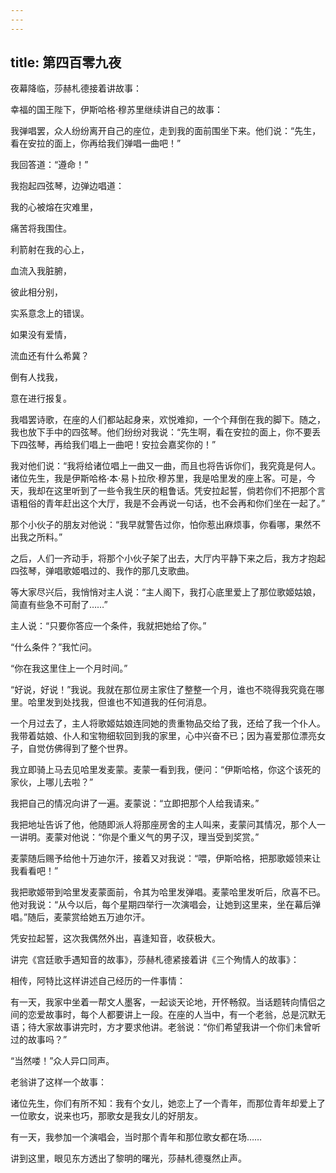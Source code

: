 ```yaml
---
---
---
```

title: 第四百零九夜
---






夜幕降临，莎赫札德接着讲故事：





幸福的国王陛下，伊斯哈格·穆苏里继续讲自己的故事：

我弹唱罢，众人纷纷离开自己的座位，走到我的面前围坐下来。他们说：“先生，看在安拉的面上，你再给我们弹唱一曲吧！”

我回答道：“遵命！”

我抱起四弦琴，边弹边唱道：


我的心被熔在灾难里，

痛苦将我围住。

利箭射在我的心上，

血流入我脏腑，

彼此相分别，

实系意念上的错误。

如果没有爱情，

流血还有什么希冀？

倒有人找我，

意在进行报复。



我唱罢诗歌，在座的人们都站起身来，欢悦难抑，一个个拜倒在我的脚下。随之，我也放下手中的四弦琴。他们纷纷对我说：“先生啊，看在安拉的面上，你不要丢下四弦琴，再给我们唱上一曲吧！安拉会嘉奖你的！”

我对他们说：“我将给诸位唱上一曲又一曲，而且也将告诉你们，我究竟是何人。诸位先生，我是伊斯哈格·本·易卜拉欣·穆苏里，我是哈里发的座上客。可是，今天，我却在这里听到了一些令我生厌的粗鲁话。凭安拉起誓，倘若你们不把那个言语粗俗的青年赶出这个大厅，我是不会再说一句话，也不会再和你们坐在一起了。”

那个小伙子的朋友对他说：“我早就警告过你，怕你惹出麻烦事，你看哪，果然不出我之所料。”

之后，人们一齐动手，将那个小伙子架了出去，大厅内平静下来之后，我方才抱起四弦琴，弹唱歌姬唱过的、我作的那几支歌曲。

等大家尽兴后，我悄悄对主人说：“主人阁下，我打心底里爱上了那位歌姬姑娘，简直有些急不可耐了……”

主人说：“只要你答应一个条件，我就把她给了你。”

“什么条件？”我忙问。

“你在我这里住上一个月时间。”

“好说，好说！”我说。我就在那位房主家住了整整一个月，谁也不晓得我究竟在哪里。哈里发到处找我，但谁也不知道我的任何消息。

一个月过去了，主人将歌姬姑娘连同她的贵重物品交给了我，还给了我一个仆人。我带着姑娘、仆人和宝物细软回到我的家里，心中兴奋不已；因为喜爱那位漂亮女子，自觉仿佛得到了整个世界。

我立即骑上马去见哈里发麦蒙。麦蒙一看到我，便问：“伊斯哈格，你这个该死的家伙，上哪儿去啦？”

我把自己的情况向讲了一遍。麦蒙说：“立即把那个人给我请来。”

我把地址告诉了他，他随即派人将那座房舍的主人叫来，麦蒙问其情况，那个人一一讲明。麦蒙对他说：“你是个重义气的男子汉，理当受到奖赏。”

麦蒙随后赐予给他十万迪尔汗，接着又对我说：“喂，伊斯哈格，把那歌姬领来让我看看吧！”

我把歌姬带到哈里发麦蒙面前，令其为哈里发弹唱。麦蒙哈里发听后，欣喜不已。他对我说：“从今以后，每个星期四举行一次演唱会，让她到这里来，坐在幕后弹唱。”随后，麦蒙赏给她五万迪尔汗。

凭安拉起誓，这次我偶然外出，喜逢知音，收获极大。





讲完《宫廷歌手遇知音的故事》，莎赫札德紧接着讲《三个殉情人的故事》：

相传，阿特比这样讲述自己经历的一件事情：

有一天，我家中坐着一帮文人墨客，一起谈天论地，开怀畅叙。当话题转向情侣之间的恋爱故事时，每个人都要讲上一段。在座的人当中，有一个老翁，总是沉默无语；待大家故事讲完时，方才要求他讲。老翁说：“你们希望我讲一个你们未曾听过的故事吗？”

“当然喽！”众人异口同声。

老翁讲了这样一个故事：

诸位先生，你们有所不知：我有个女儿，她恋上了一个青年，而那位青年却爱上了一位歌女，说来也巧，那歌女是我女儿的好朋友。

有一天，我参加一个演唱会，当时那个青年和那位歌女都在场……





讲到这里，眼见东方透出了黎明的曙光，莎赫札德戛然止声。